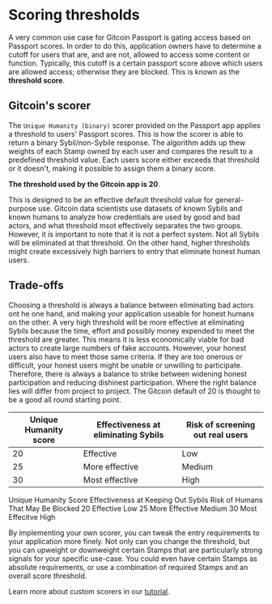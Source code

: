 # Scoring thresholds

A very common use case for Gitcoin Passport is gating access based on Passport scores.
In order to do this, application owners have to determine a cutoff for users that are, and are not, allowed to access some content or function.
Typically, this cutoff is a certain passport score above which users are allowed access; otherwise they are blocked. 
This is known as the **threshold score**.

## Gitcoin's scorer

The `Unique Humanity (binary)` scorer provided on the Passport app applies a threshold to users' Passport scores.
This is how the scorer is able to return a binary Sybil/non-Sybile response. 
The algorithm adds up thew weights of each Stamp owned by each user and compares the result to a predefined threshold value.
Each users score either exceeds that threshold or it doesn't, making it possible to assign them a binary score.

**The threshold used by the Gitcoin app is 20**. 

This is designed to be an effective default threshold value for general-purpose use.
Gitcoin data scientists use datasets of known Sybils and known humans to analyze how credentials are used by good and bad actors, and what threshold msot effectively separates the two groups.
However, it is important to note that it is not a perfect system. Not all Sybils will be eliminated at that threshold. 
On the other hand, higher thresholds might create excessively high barriers to entry that eliminate honest human users.

## Trade-offs

Choosing a threshold is always a balance between eliminating bad actors ont he one hand, and making your application useable for honest humans on the other.
A very high threshold will be more effective at eliminating Sybils because the time, effort and possibly money expended to meet the threshold are greater. 
This means it is less economically viable for bad actors to create large numbers of fake accounts. 
However, your honest users also have to meet those same criteria. 
If they are too onerous or difficult, your honest users might be unable or unwilling to participate. 
Therefore, there is always a balance to strike between widening honest participation and reducing dishinest participation.
Where the right balance lies will differ from project to project. The Gitcoin default of 20 is thought to be a good all round starting point.

|Unique Humanity score  | Effectiveness at eliminating Sybils  | Risk of screening out real users  |
|---------------|---------------|---------------|
| 20 | Effective | Low |
| 25 | More effective  | Medium  |
|30 | Most effective  | High |


Unique Humanity Score
Effectiveness at Keeping Out Sybils
Risk of Humans That May Be Blocked
20
Effective
Low
25
More Effective
Medium
30
Most Effecitve
High

By implementing your own scorer, you can tweak the entry requirements to your application more finely. 
Not only can you change the threshold, but you can upweight or downweight certain Stamps that are particularly strong signals for your specific use-case.
You could even have certain Stamps as absolute requirements, or use a combination of required Stamps and an overall score threshold.

Learn more about custom scorers in our [tutorial](../tutorials/client-side-scoring.md).